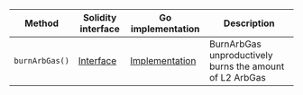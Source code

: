 <table>
  <thead>
    <tr>
      <th>Method</th>
      <th>Solidity interface</th>
      <th>Go implementation</th>
      <th>Description</th>
    </tr>
  </thead>
  <tbody>
    <tr>
      <td>
        <code>burnArbGas()</code>
      </td>
      <td>
        <a
          href="https://github.com/OffchainLabs/nitro-contracts/blob/bdb8f8c68b2229fe9309fe9c03b37017abd1a2cd/src/precompiles/ArbosTest.sol#L13"
          target="_blank"
        >
          Interface
        </a>
      </td>
      <td>
        <a
          href="https://github.com/OffchainLabs/nitro/blob/v3.6.5/precompiles/ArbosTest.go#L16"
          target="_blank"
        >
          Implementation
        </a>
      </td>
      <td>BurnArbGas unproductively burns the amount of L2 ArbGas</td>
    </tr>
  </tbody>
</table>
